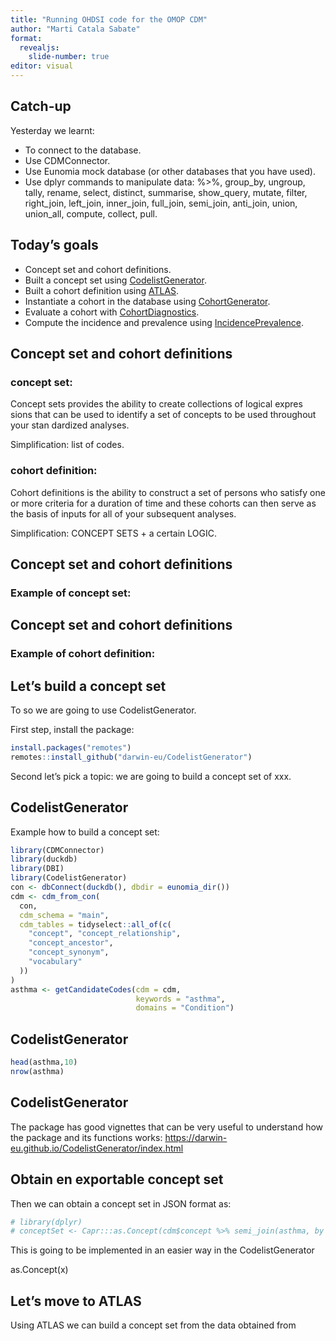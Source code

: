 ```yaml
---
title: "Running OHDSI code for the OMOP CDM"
author: "Marti Catala Sabate"
format:
  revealjs:
    slide-number: true
editor: visual
---
```


## Catch-up

Yesterday we learnt:

-   To connect to the database.
-   Use CDMConnector.
-   Use Eunomia mock database (or other databases that you have used).
-   Use dplyr commands to manipulate data: %\>%, group_by, ungroup, tally, rename, select, distinct, summarise, show_query, mutate, filter, right_join, left_join, inner_join, full_join, semi_join, anti_join, union, union_all, compute, collect, pull.

## Today's goals

-   Concept set and cohort definitions.
-   Built a concept set using [CodelistGenerator](https://github.com/darwin-eu/CodelistGenerator).
-   Built a cohort definition using [ATLAS](https://academy.ehden.eu/course/view.php?id=8).
-   Instantiate a cohort in the database using [CohortGenerator](https://github.com/OHDSI/CohortGenerator).
-   Evaluate a cohort with [CohortDiagnostics](https://github.com/OHDSI/CohortDiagnostics/).
-   Compute the incidence and prevalence using [IncidencePrevalence](https://github.com/darwin-eu/IncidencePrevalence/).

## Concept set and cohort definitions

### concept set:

Concept sets provides the ability to create collections of logical expres sions that can be used to identify a set of concepts to be used throughout your stan dardized analyses.

Simplification: list of codes.

### cohort definition:

Cohort definitions is the ability to construct a set of persons who satisfy one or more criteria for a duration of time and these cohorts can then serve as the basis of inputs for all of your subsequent analyses.

Simplification: CONCEPT SETS + a certain LOGIC.

## Concept set and cohort definitions

### Example of concept set:

## Concept set and cohort definitions

### Example of cohort definition:

## Let's build a concept set

To so we are going to use CodelistGenerator.

First step, install the package:

```r
install.packages("remotes")
remotes::install_github("darwin-eu/CodelistGenerator")
```

Second let's pick a topic: we are going to build a concept set of xxx.

## CodelistGenerator

Example how to build a concept set:

```r
library(CDMConnector)
library(duckdb)
library(DBI)
library(CodelistGenerator)
con <- dbConnect(duckdb(), dbdir = eunomia_dir())
cdm <- cdm_from_con(
  con,
  cdm_schema = "main",
  cdm_tables = tidyselect::all_of(c(
    "concept", "concept_relationship",
    "concept_ancestor",
    "concept_synonym",
    "vocabulary"
  ))
)
asthma <- getCandidateCodes(cdm = cdm,
                            keywords = "asthma",
                            domains = "Condition")
```

## CodelistGenerator

```r
head(asthma,10)
nrow(asthma)
```

## CodelistGenerator

The package has good vignettes that can be very useful to understand how the package and its functions works: <https://darwin-eu.github.io/CodelistGenerator/index.html>

## Obtain en exportable concept set

Then we can obtain a concept set in JSON format as:
```r
# library(dplyr)
# conceptSet <- Capr:::as.Concept(cdm$concept %>% semi_join(asthma, by = "concept_id", copy = TRUE) %>% collect() %>% rename("conceptId" = "concept_id","conceptName"="concept_name","domainId"="domain_id","vocabularyId"="vocabulary_id","conceptClassId"="concept_class_id","standardConcept"="standard_concept","conceptCode"="concept_code","invalidReason"="invalid_reason"))
```
This is going to be implemented in an easier way in the CodelistGenerator

as.Concept(x)

## Let's  move to ATLAS

Using ATLAS we can build a concept set from the data obtained from 



